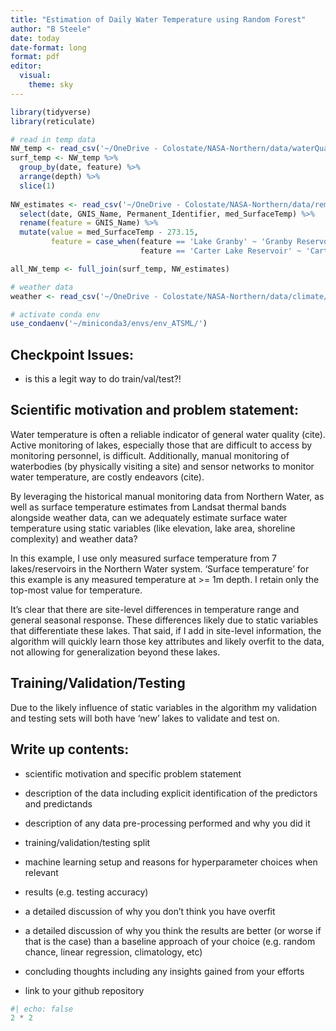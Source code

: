 ```yaml
---
title: "Estimation of Daily Water Temperature using Random Forest"
author: "B Steele"
date: today
date-format: long
format: pdf
editor: 
  visual:
    theme: sky
---
```


```r
library(tidyverse)
library(reticulate)

# read in temp data
NW_temp <- read_csv('~/OneDrive - Colostate/NASA-Northern/data/waterQuality/harmonized/manual_temperature_data_NW_harmonized_v2023-08-30.csv')
surf_temp <- NW_temp %>% 
  group_by(date, feature) %>% 
  arrange(depth) %>% 
  slice(1)
  
NW_estimates <- read_csv('~/OneDrive - Colostate/NASA-Northern/data/remoteSensing/NW_lake_LandsatC2_ST_v2023-05-31.csv') %>% 
  select(date, GNIS_Name, Permanent_Identifier, med_SurfaceTemp) %>% 
  rename(feature = GNIS_Name) %>% 
  mutate(value = med_SurfaceTemp - 273.15,
         feature = case_when(feature == 'Lake Granby' ~ 'Granby Reservoir',
                             feature == 'Carter Lake Reservoir' ~ 'Carter Lake'))

all_NW_temp <- full_join(surf_temp, NW_estimates)

# weather data
weather <- read_csv('~/OneDrive - Colostate/NASA-Northern/data/climate/aggregated/NW_NLDAS_climate_1-3-5d_previous_1984-01-01_2023-05-17_v2023-05-25.csv')

# activate conda env
use_condaenv('~/miniconda3/envs/env_ATSML/')

```

## Checkpoint Issues:

-   is this a legit way to do train/val/test?!

## Scientific motivation and problem statement:

Water temperature is often a reliable indicator of general water quality (cite). Active monitoring of lakes, especially those that are difficult to access by monitoring personnel, is difficult. Additionally, manual monitoring of waterbodies (by physically visiting a site) and sensor networks to monitor water temperature, are costly endeavors (cite).

By leveraging the historical manual monitoring data from Northern Water, as well as surface temperature estimates from Landsat thermal bands alongside weather data, can we adequately estimate surface water temperature using static variables (like elevation, lake area, shoreline complexity) and weather data?

In this example, I use only measured surface temperature from 7 lakes/reservoirs in the Northern Water system. 'Surface temperature' for this example is any measured temperature at \>= 1m depth. I retain only the top-most value for temperature.

It's clear that there are site-level differences in temperature range and general seasonal response. These differences likely due to static variables that differentiate these lakes. That said, if I add in site-level information, the algorithm will quickly learn those key attributes and likely overfit to the data, not allowing for generalization beyond these lakes.

## Training/Validation/Testing

Due to the likely influence of static variables in the algorithm my validation and testing sets will both have 'new' lakes to validate and test on.

## Write up contents:

-   scientific motivation and specific problem statement

-   description of the data including explicit identification of the predictors and predictands

-   description of any data pre-processing performed and why you did it

-   training/validation/testing split

-   machine learning setup and reasons for hyperparameter choices when relevant

-   results (e.g. testing accuracy)

-   a detailed discussion of why you don't think you have overfit

-   a detailed discussion of why you think the results are better (or worse if that is the case) than a baseline approach of your choice (e.g. random chance, linear regression, climatology, etc)

-   concluding thoughts including any insights gained from your efforts

-   link to your github repository

```python
#| echo: false
2 * 2
```
